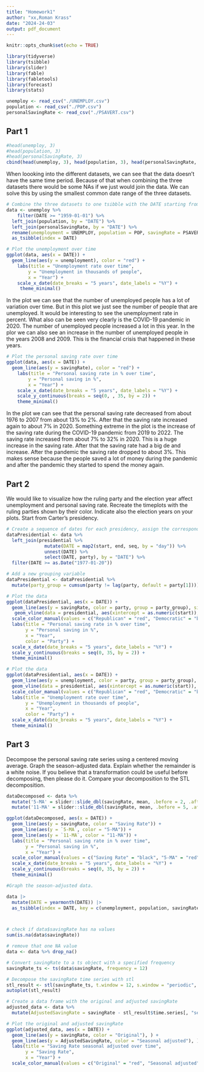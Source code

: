 ```yaml
---
title: "Homework1"
author: "xx,Roman Krass"
date: "2024-24-03"
output: pdf_document
---
```


```r
knitr::opts_chunk$set(echo = TRUE)
```

```r

library(tidyverse)
library(tsibble)
library(slider)
library(fable)
library(fabletools)
library(forecast)
library(stats)

```

```r

unemploy <- read_csv("./UNEMPLOY.csv")
population <- read_csv("./POP.csv")
personalSavingRate <- read_csv("./PSAVERT.csv")

```
## Part 1
```r

#head(unemploy, 3)
#head(population, 3)
#head(personalSavingRate, 3)
cbind(head(unemploy, 3), head(population, 3), head(personalSavingRate, 3))
```
When loooking into the different datasets, we can see that the data doesn't have the same time period. Because of that when combining the three datasets there would be some NAs if we just would join the data. We can solve this by using the smallest common date range of the three datasets.

```r
# Combine the three datasets to one tsibble with the DATE starting from 1959-01-01
data <- unemploy %>% 
    filter(DATE >= "1959-01-01") %>% 
  left_join(population, by = "DATE") %>% 
  left_join(personalSavingRate, by = "DATE") %>% 
  rename(unemployment = UNEMPLOY, population = POP, savingRate = PSAVERT) %>% 
  as_tsibble(index = DATE)

```

```r

# Plot the unemployment over time
ggplot(data, aes(x = DATE)) +
  geom_line(aes(y = unemployment), color = "red") +
    labs(title = "Unemployment rate over time",
        y = "Unemployment in thousands of people",
        x = "Year") +
    scale_x_date(date_breaks = "5 years", date_labels = "%Y") +
     theme_minimal()

```

In the plot we can see that the number of unemployed people has a lot of variation over time. But in this plot we just see the number of people that are unemployed. It would be interesting to see the unemployment rate in percent.
What also can be seen very clearly is the COVID-19 pandemic in 2020. The number of unemployed people increased a lot in this year.
In the plor we can also see an increase in the number of unemployed people in the years 2008 and 2009. This is the financial crisis that happened in these years.

```r
# Plot the personal saving rate over time
ggplot(data, aes(x = DATE)) +
  geom_line(aes(y = savingRate), color = "red") +
    labs(title = "Personal saving rate in % over time",
        y = "Personal saving in %",
        x = "Year") +
    scale_x_date(date_breaks = "5 years", date_labels = "%Y") +
    scale_y_continuous(breaks = seq(0, , 35, by = 2)) +
    theme_minimal()

```

In the plot we can see that the personal saving rate decreased from about 1976 to 2007 from about 13% to 2%. After that the saving rate increased again to about 7% in 2020.
Something extreme in the plot is the increase of the saving rate during the COVID-19 pandemic from 2019 to 2022. The saving rate increased from about 7% to 32% in 2020. This is a huge increase in the saving rate. After that the saving rate had a big de and increase. After the pandemic the saving rate dropped to about 3%. This makes sense because the people saved a lot of money during the pandemic and after the pandemic they started to spend the money again.

## Part 2
We would like to visualize how the ruling party and the election year affect unemployment and personal
saving rate. Recreate the timeplots with the ruling parties shown by their color. Indicate also the election
years on your plots. Start from Carter’s presidency.

```r


# Create a sequence of dates for each presidency, assign the corresponding party, and merge with the data
dataPresidential <- data %>%
  left_join(presidential %>%
              mutate(DATE = map2(start, end, seq, by = "day")) %>%
              unnest(DATE) %>%
              select(DATE, party), by = "DATE") %>%
  filter(DATE >= as.Date("1977-01-20"))

# Add a new grouping variable
dataPresidential <- dataPresidential %>%
  mutate(party_group = cumsum(party != lag(party, default = party[1])))

# Plot the data
ggplot(dataPresidential, aes(x = DATE)) +
  geom_line(aes(y = savingRate, color = party, group = party_group), size = 1) +
   geom_vline(data = presidential, aes(xintercept = as.numeric(start)), linetype = "dashed", color = "black") +
  scale_color_manual(values = c("Republican" = "red", "Democratic" = "blue")) +
  labs(title = "Personal saving rate in % over time",
       y = "Personal saving in %",
       x = "Year",
       color = "Party") +
  scale_x_date(date_breaks = "5 years", date_labels = "%Y") +
  scale_y_continuous(breaks = seq(0, 35, by = 2)) +
  theme_minimal()

```


```r

# Plot the data
ggplot(dataPresidential, aes(x = DATE)) +
  geom_line(aes(y = unemployment, color = party, group = party_group), size = 1) +
  geom_vline(data = presidential, aes(xintercept = as.numeric(start)), linetype = "dashed", color = "black") +
  scale_color_manual(values = c("Republican" = "red", "Democratic" = "blue")) +
  labs(title = "Unemployment rate over time",
       y = "Unemployment in thousands of people",
       x = "Year",
       color = "Party") +
  scale_x_date(date_breaks = "5 years", date_labels = "%Y") +
  theme_minimal()

```

## Part 3
Decompose the personal saving rate series using a centered moving average. Graph the season-adjusted
data. Explain whether the remainder is a white noise. If you believe that a transformation could be useful
before decomposing, then please do it. Compare your decomposition to the STL decomposition.
```r

dataDecomposed <- data %>%
  mutate('5-MA' = slider::slide_dbl(savingRate, mean, .before = 2, .after = 2, .complete = TRUE)) %>%
  mutate('11-MA' = slider::slide_dbl(savingRate, mean, .before = 5, .after = 5, .complete = TRUE))

ggplot(dataDecomposed, aes(x = DATE)) +
  geom_line(aes(y = savingRate, color = "Saving Rate")) +
  geom_line(aes(y = `5-MA`, color = "5-MA")) +
  geom_line(aes(y = `11-MA`, color = "11-MA")) +
  labs(title = "Personal saving rate in % over time",
       y = "Personal saving in %",
       x = "Year") +
  scale_color_manual(values = c("Saving Rate" = "black", "5-MA" = "red", "11-MA" = "blue")) +
  scale_x_date(date_breaks = "5 years", date_labels = "%Y") +
  scale_y_continuous(breaks = seq(0, 35, by = 2)) +
  theme_minimal()


```


```r
#Graph the season-adjusted data.

data |>
  mutate(DATE = yearmonth(DATE)) |>
  as_tsibble(index = DATE, key = c(unemployment, population, savingRate), regular = TRUE) -> data_tsibble



# check if data$savingRate has na values
sum(is.na(data$savingRate))

# remove that one NA value
data <- data %>% drop_na()

# Convert savingRate to a ts object with a specified frequency
savingRate_ts <- ts(data$savingRate, frequency = 12)

# Decompose the savingRate time series with stl
stl_result <- stl(savingRate_ts, t.window = 12, s.window = "periodic", robust = TRUE)
autoplot(stl_result)

# Create a data frame with the original and adjusted savingRate
adjusted_data <- data %>%
  mutate(AdjustedSavingRate = savingRate - stl_result$time.series[, "seasonal"])

# Plot the original and adjusted savingRate
ggplot(adjusted_data, aes(x = DATE)) +
  geom_line(aes(y = savingRate, color = "Original"), ) +
  geom_line(aes(y = AdjustedSavingRate, color = "Seasonal adjusted"), ) +
  labs(title = "Saving Rate seasonal adjusted over time",
       y = "Saving Rate",
       x = "Year") +
  scale_color_manual(values = c("Original" = "red", "Seasonal adjusted" = "blue"))

```
